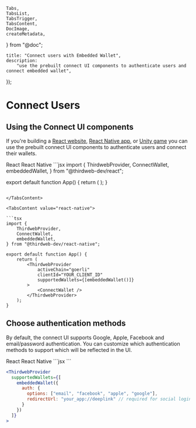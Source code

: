 	Tabs,
	TabsList,
	TabsTrigger,
	TabsContent,
	DocImage,
	createMetadata,
} from "@doc";

	title: "Connect users with Embedded Wallet",
	description:
		"use the prebuilt connect UI components to authenticate users and connect embedded wallet",
});

# Connect Users

<DocImage src={ConnectWalletHero} />

## Using the Connect UI components

If you're building a [React website](/react/v4/components/ConnectWallet), [React Native app](/react-native/v0/components/ConnectWallet), or [Unity game](/unity/ConnectWallet) you can use the prebuilt connect UI components to authenticate users and connect their wallets.

<Tabs defaultValue="react">

<TabsList>
	<TabsTrigger value="react">React </TabsTrigger>
	<TabsTrigger value="react-native">React Native</TabsTrigger>
</TabsList>

<TabsContent value="react">
```jsx
import {
	ThirdwebProvider,
	ConnectWallet,
	embeddedWallet,
} from "@thirdweb-dev/react";

export default function App() {
	return (
		<ThirdwebProvider
			activeChain="goerli"
			clientId="YOUR_CLIENT_ID"
			supportedWallets={[embeddedWallet()]}
		>
			<ConnectWallet />
		</ThirdwebProvider>
	);
}
```

</TabsContent>

<TabsContent value="react-native">

```tsx
import {
	ThirdwebProvider,
	ConnectWallet,
	embeddedWallet,
} from "@thirdweb-dev/react-native";

export default function App() {
	return (
		<ThirdwebProvider
			activeChain="goerli"
			clientId="YOUR_CLIENT_ID"
			supportedWallets={[embeddedWallet()]}
		>
			<ConnectWallet />
		</ThirdwebProvider>
	);
}
```

</TabsContent>
</Tabs>

## Choose authentication methods

By default, the connect UI supports Google, Apple, Facebook and email/password authentication. You can customize which authentication methods to support which will be reflected in the UI.

<Tabs defaultValue="react">

<TabsList>
	<TabsTrigger value="react">React </TabsTrigger>
	<TabsTrigger value="react-native">React Native</TabsTrigger>
</TabsList>

<TabsContent value="react">
```jsx
<ThirdwebProvider
  supportedWallets={[
    embeddedWallet({
      auth: {
        options: ["email", "facebook", "apple", "google"],
      }
    })
  ]}
>
```
</TabsContent>

<TabsContent value="react-native">

```jsx
<ThirdwebProvider
  supportedWallets={[
    embeddedWallet({
      auth: {
        options: ["email", "facebook", "apple", "google"],
        redirectUrl: "your_app://deeplink" // required for social logins only
      }
    })
  ]}
>
```

</TabsContent>
</Tabs>
